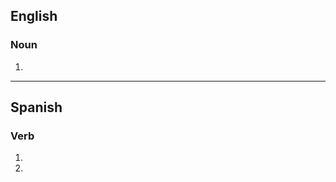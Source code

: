 ==English==

===Noun===
{{head|en|noun plural form}}

# {{plural of|pretense|lang=en}}

----

==Spanish==

===Verb===
{{head|es|verb form}}

# {{es-verb form of|pretensar|ending=-ar|mood=subjunctive|tense=present|number=s|person=2|formal=n}}
# {{es-verb form of|pretensar|ending=-ar|mood=imperative|number=s|person=2|formal=n|sense=negative}}